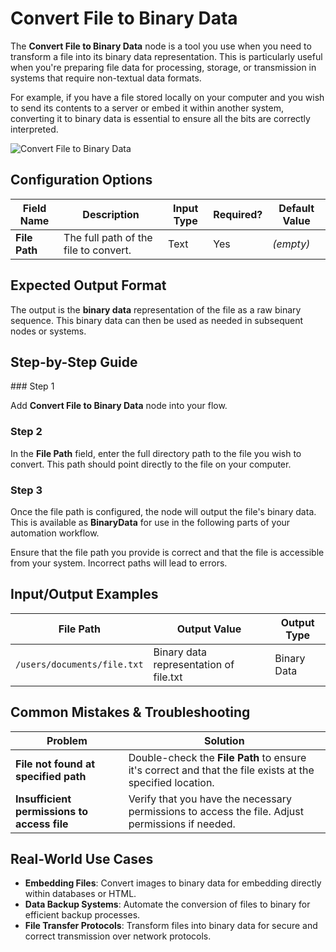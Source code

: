 
# Convert File to Binary Data

The **Convert File to Binary Data** node is a tool you use when you need to transform a file into its binary data representation. This is particularly useful when you're preparing file data for processing, storage, or transmission in systems that require non-textual data formats.

For example, if you have a file stored locally on your computer and you wish to send its contents to a server or embed it within another system, converting it to binary data is essential to ensure all the bits are correctly interpreted.

![Convert File to Binary Data](./convert-file-to-binary-data.png)

## Configuration Options

| Field Name    | Description                           | Input Type | Required? | Default Value |
| ------------- | ------------------------------------- | ---------- | --------- | ------------- |
| **File Path** | The full path of the file to convert. | Text       | Yes       | _(empty)_     |

## Expected Output Format

The output is the **binary data** representation of the file as a raw binary sequence. This binary data can then be used as needed in subsequent nodes or systems.

## Step-by-Step Guide

<Steps>
### Step 1

Add **Convert File to Binary Data** node into your flow.

### Step 2

In the **File Path** field, enter the full directory path to the file you wish to convert. This path should point directly to the file on your computer.

### Step 3

Once the file path is configured, the node will output the file's binary data. This is available as **BinaryData** for use in the following parts of your automation workflow.

</Steps>

<Callout type="warning" title="Note">
  Ensure that the file path you provide is correct and that the file is
  accessible from your system. Incorrect paths will lead to errors.
</Callout>

## Input/Output Examples

| File Path                   | Output Value                           | Output Type |
| --------------------------- | -------------------------------------- | ----------- |
| `/users/documents/file.txt` | Binary data representation of file.txt | Binary Data |

## Common Mistakes & Troubleshooting

| Problem                                     | Solution                                                                                                  |
| ------------------------------------------- | --------------------------------------------------------------------------------------------------------- |
| **File not found at specified path**        | Double-check the **File Path** to ensure it's correct and that the file exists at the specified location. |
| **Insufficient permissions to access file** | Verify that you have the necessary permissions to access the file. Adjust permissions if needed.          |

## Real-World Use Cases

- **Embedding Files**: Convert images to binary data for embedding directly within databases or HTML.
- **Data Backup Systems**: Automate the conversion of files to binary for efficient backup processes.
- **File Transfer Protocols**: Transform files into binary data for secure and correct transmission over network protocols.
